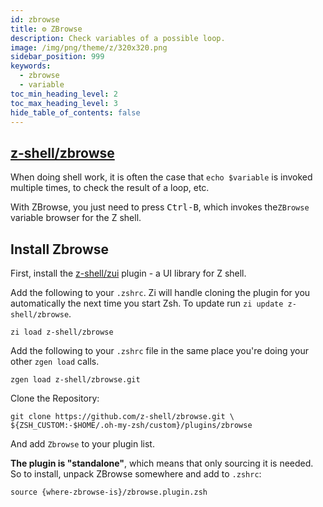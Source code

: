 ```yaml
---
id: zbrowse
title: ⚙️ ZBrowse
description: Check variables of a possible loop.
image: /img/png/theme/z/320x320.png
sidebar_position: 999
keywords:
  - zbrowse
  - variable
toc_min_heading_level: 2
toc_max_heading_level: 3
hide_table_of_contents: false
---
```


<!-- @format -->


## <i class="fa-brands fa-github"></i> [z-shell/zbrowse][]

When doing shell work, it is often the case that `echo $variable` is invoked multiple times, to check the result of a loop, etc.

With ZBrowse, you just need to press <kbd>Ctrl-B</kbd>, which invokes the`ZBrowse` variable browser for the Z shell.

<ImgShow img='/img/cast/gif/zsh/zbrowse.gif' alt='ZBrowse Preview' />

## Install Zbrowse

First, install the [z-shell/zui][] plugin - a UI library for Z shell.

<Tabs>
  <TabItem value="zi" label="Zi" default>

Add the following to your `.zshrc`. Zi will handle cloning the plugin for you automatically the next time you start Zsh. To update run `zi update z-shell/zbrowse`.

```shell title="~/.zshrc"
zi load z-shell/zbrowse
```

  </TabItem>
  <TabItem value="zgen" label="Zgen">

Add the following to your `.zshrc` file in the same place you're doing your other `zgen load` calls.

```shell title="~/.zshrc"
zgen load z-shell/zbrowse.git
```

  </TabItem>
  <TabItem value="oh-my-zsh" label="Oh-My-Zsh">

Clone the Repository:

```shell title="~/.zshrc" showLineNumbers
git clone https://github.com/z-shell/zbrowse.git \
${ZSH_CUSTOM:-$HOME/.oh-my-zsh/custom}/plugins/zbrowse
```

And add `Zbrowse` to your plugin list.

  </TabItem>
  <TabItem value="standalone" label="Standalone">

**The plugin is "standalone"**, which means that only sourcing it is needed. So to install, unpack ZBrowse somewhere and add to `.zshrc`:

```shell title="~/.zshrc"
source {where-zbrowse-is}/zbrowse.plugin.zsh
```

  </TabItem>
</Tabs>

<!-- end-of-file -->
<!-- links -->

[z-shell/zbrowse]: https://github.com/z-shell/zbrowse
[z-shell/zui]: https://github.com/z-shell/zui
